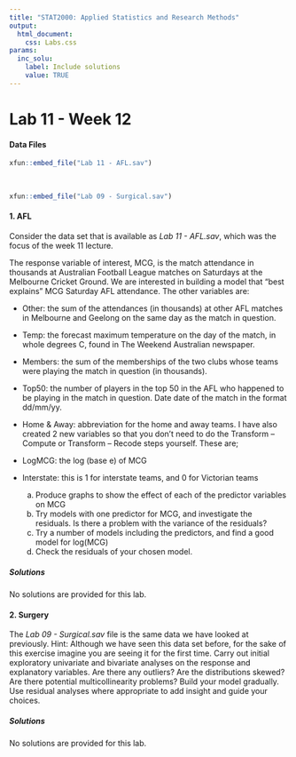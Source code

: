 ```yaml
---
title: "STAT2000: Applied Statistics and Research Methods"
output: 
  html_document: 
    css: Labs.css
params:
  inc_solu:
    label: Include solutions
    value: TRUE
---
```


# Lab 11 - Week 12

####

#### Data Files

```r
xfun::embed_file("Lab 11 - AFL.sav")
```  
<br>
```r
xfun::embed_file("Lab 09 - Surgical.sav")
```


#### 1. AFL

Consider the data set that is available as *Lab 11 - AFL.sav*, which was the focus of the week 11 lecture.

The response variable of interest, MCG, is the match attendance in thousands at Australian Football League matches on Saturdays at the Melbourne Cricket Ground. We are interested in building a model that "best explains" MCG Saturday AFL attendance. The other variables are:

 - Other: the sum of the attendances (in thousands) at other AFL matches in Melbourne and Geelong on the same day as the match in question.
 - Temp: the forecast maximum temperature on the day of the match, in whole degrees C, found in The Weekend Australian newspaper.
 - Members: the sum of the memberships of the two clubs whose teams were playing the match in question (in thousands).
 - Top50: the number of players in the top 50 in the AFL who happened to be playing in the match in question. Date date of the match in the format dd/mm/yy. 
 - Home & Away: abbreviation for the home and away teams.
I have also created 2 new variables so that you don’t need to do the Transform – Compute or Transform – Recode steps yourself.  These are;
 - LogMCG: the log (base e) of MCG
 - Interstate: this is 1 for interstate teams, and 0 for Victorian teams

    a) Produce graphs to show the effect of each of the predictor variables on MCG
    b) Try models with one predictor for MCG, and investigate the residuals.  Is there a problem with the variance of the residuals?  
    c) Try a number of models including the predictors, and find a good model for log(MCG)
    d) Check the residuals of your chosen model.

##### Solutions

No solutions are provided for this lab.

#### 2. Surgery

The *Lab 09 - Surgical.sav* file is the same data we have looked at previously. Hint: Although we have seen this data set before, for the sake of this exercise imagine you are seeing it for the first time. Carry out initial exploratory univariate and bivariate analyses on the response and explanatory variables. Are there any outliers? Are the distributions skewed? Are there potential multicollinearity problems? Build your model gradually. Use residual analyses where appropriate to add insight and guide your choices.

##### Solutions

No solutions are provided for this lab.
